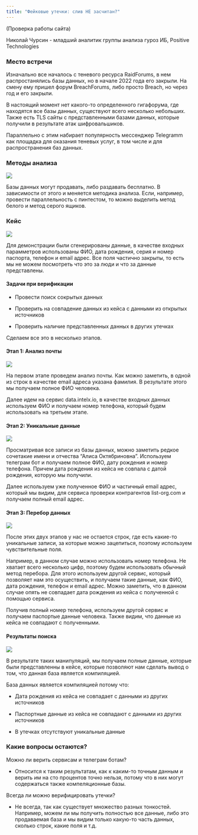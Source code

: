 ```yaml
---
title: "Фейковые утечки: слив НЕ засчитан?" 
---
```


(Проверка работы сайта)

Николай Чурсин - младший аналитик группы анализа гуроз ИБ, Positive Technologies

### Место встречи

Изначально все началось с теневого ресурса RaidForums, в нем распростанялись базы данных, но в начале 2022 года его закрыли. На смену ему пришел форум BreachForums, либо просто Breach, но через год и его закрыли.

В настоящий момент нет какого-то определенного гигафорума, где находятся все базы данных, существуют всего несколько небольших. Также есть TLS сайты с представленными базами данных, которые получили в результате атак шифровальшиков.

Параллельно с этим набирает популярность мессенджер Telegramm как площадка для оказания теневых услуг, в том числе и для распространения баз данных.

### Методы анализа

![](phd1.jpg)

Базы данных могут продавать, либо раздавать бесплатно. В зависимости от этого и меняется методика анализа. Если, например, провести параллельность с пинтестом, то можно выделить метод белого и метод серого ящиков.

### Кейс

![](phd2.jpg) 

Для демонстрации были сгенерированы данные, в качестве входных парамметров использованы ФИО, дата рождения, серия и номер паспорта, телефон и email адрес. Все поля частично закрыты, то есть мы не можем посмотреть что это за люди и что за данные представлены.

#### Задачи при верификации

- Провести поиск сокрытых данных

- Проверить на совпадение данных из кейса с данными из открытых источников

- Проверить наличие представленных данных в других утечках

Сделаем все это в несколько этапов.

#### Этап 1: Анализ почты

![](phd4.jpg)

На первом этапе проведем анализ почты. Как можно заметить, в одной из строк в качестве email адреса указана фамилия. В результате этого мы получаем полное ФИО человека.

Далее идем на сервис data.intelx.io, в качестве входных данных используем ФИО и получаем номер телефона, который будем использовать на третьем этапе.

#### Этап 2: Уникальные данные

![](phd5.jpg)

Просматривая все записи из базы данных, можно заметить редкое сочетакие имени и отчества "Алиса Октябриновна". Используем телеграм бот и получаем полное ФИО, дату рождения и номер телефона. Причем дата рождения из кейса не совпала с датой рождения, которую мы получили.

Далее используем уже полученное ФИО и частичный email адрес, который мы видим, для сервиса проверки контрагентов list-org.com и получаем полный email адрес.

#### Этап 3: Перебор данных

![](phd6.jpg)

После этих двух этапов у нас не остается строк, где есть какие-то уникальные записи, за которые можно зацепиться, поэтому используем чувствительные поля. 

Например, в данном случае можно использовать номер телефона. Не хватает всего несколько цифр, поэтому будем использовать обычный метод перебора. Для этого используем другой сервис, который позволяет нам это осуществить, и получаем такие данные, как ФИО, дата рождения, телефон и email адрес. Можно заметить, что в данном случае опять не совпадает дата рождения из кейса с полученной с помощью сервиса.

Получив полный номер телефона, используем другой сервис и получаем паспортые данные человека. Также видим, что данные из кейса не совпадают с полученными.

#### Результаты поиска

![](phd7.jpg)

В результате таких манипуляций, мы получаем полные данные, которые были представленны в кейсе, которые позволяют нам сделать вывод о том, что данная база является компиляцией.

База данных является компиляцией потому что:

- Дата рождения из кейса не совпадает с данными из других источников

- Паспортные данные из кейса не совпадают с данными из других источников

- В утечках отсутствуют уникальные данные

### Какие вопросы остаются?

Можно ли верить сервисам и телеграм ботам?

- Относится к таким результатам, как к каким-то точным данным и верить им на сто процентов точно нельзя, потому что в них могут содержаться также компеляционные базы.

Всегда ли можно верифицировать утечки?

- Не всегда, так как существует множество разных тонкостей. Например, можем ли мы получить полностью все данные, либо это продаваемая база и мы видим только какую-то часть данных, сколько строк, какие поля и т.д.